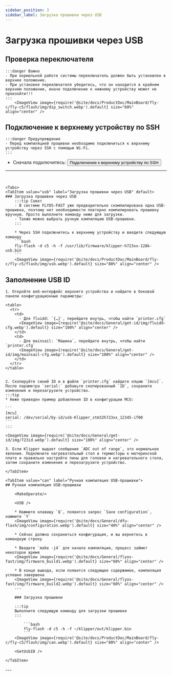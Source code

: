 ```yaml
---
sidebar_position: 3
sidebar_label: Загрузка прошивки через USB
---
```






# Загрузка прошивки через USB


## Проверка переключателя

    :::danger Важно
    - При нормальной работе системы переключатель должен быть установлен в верхнее положение.
    - При установке переключателя убедитесь, что он находится в крайнем верхнем положении, иначе подключение к нижнему устройству может не произойти!!!
    :::
        <ImageView image={require('@site/docs/ProductDoc/MainBoard/fly-c/fly-c5/flash/img/dip_switch.webp').default} size="60%" align="center" />


## Подключение к верхнему устройству по SSH

    :::danger Предупреждение
    - Перед компиляцией прошивки необходимо подключиться к верхнему устройству через SSH с помощью Wi-Fi.
    :::

 * Сначала подключитесь: <Button variant="contained" disableElevation component="a" rel="noopener" href="/docs/ProductDoc/MainBoard/fly-c/fly-c5/ssh#подключение-к-верхнему-устройству-по-ssh">Подключение к верхнему устройству по SSH</Button>  
 ---
 <br/>

    <Tabs>
    <TabItem value="usb" label="Загрузка прошивки через USB" default>
    ### Загрузка прошивки через USB
        :::tip Совет
        - В системе FLYOS-FAST уже предварительно скомпилирована одна USB-прошивка, поэтому нет необходимости повторно компилировать прошивку вручную. Просто выполните команду ниже для загрузки.
        - Также можно выбрать ручную компиляцию USB-прошивки.
        :::

        * Через SSH подключитесь к верхнему устройству и введите следующую команду
        ```bash
        fly-flash -d c5 -h -f /usr/lib/firmware/klipper-h723xx-128k-usb.bin
        ```
        <ImageView image={require('@site/docs/ProductDoc/MainBoard/fly-c/fly-c5/flash/img/usb.webp').default} size="80%" align="center" />
    

## Заполнение USB ID

    1. Откройте веб-интерфейс верхнего устройства и найдите в боковой панели конфигурационные параметры:

    <table>
      <tr>
        <td>
          - Для fluidd: `{…}`, перейдите внутрь, чтобы найти `printer.cfg`
          <ImageView image={require('@site/docs/General/get-id/img/fluidd-cfg.webp').default} size="100%" align="center" />
        </td>
        <td>
          - Для mainsail: `Машина`, перейдите внутрь, чтобы найти `printer.cfg`
          <ImageView image={require('@site/docs/General/get-id/img/mainsail-cfg.webp').default} size="100%" align="center" />
        </td>
      </tr>
    </table>


    2. Скопируйте синий ID и в файле `printer.cfg` найдите опцию `[mcu]`. После параметра `serial:` добавьте скопированный `ID`, сохраните изменения и перезагрузите устройство.
    :::tip
    * Ниже приведен пример добавления ID в конфигурации MCU:

    ```
    [mcu]
    serial: /dev/serial/by-id/usb-Klipper_stm32h723xx_12345-if00
    ```
    :::

    <ImageView image={require('@site/docs/General/get-id/img/723id.webp').default} size="100%" align="center" />
    
    3. Если Klipper выдает сообщение `ADC out of range`, это нормальное явление. Подключите нагревательный стол и термисторы к материнской плате и правильно настройте пины для головки и нагревательного стола, затем сохраните изменения и перезагрузите устройство.

    </TabItem>

    <TabItem value="can" label="Ручная компиляция USB-прошивки">
    ## Ручная компиляция USB-прошивки

        <MakeOperate/>
    
        <USB />
    
        * Нажмите клавишу `Q`, появится запрос `Save configuration`, нажмите `Y`
        <ImageView image={require('@site/docs/General/dfu-flash/img/configuration.webp').default} size="40%" align="center" />
    
        * Сейчас должна сохраниться конфигурация, и вы вернетесь в командную строку
    
        * Введите `make -j4` для начала компиляции, процесс займет некоторое время
        <ImageView image={require('@site/docs/General/flyos-fast/img/firmware_build1.webp').default} size="60%" align="center" />
    
        * В конце вывода, если появится следующее содержимое, компиляция успешно завершена
        <ImageView image={require('@site/docs/General/flyos-fast/img/firmware_build2.webp').default} size="60%" align="center" />
        ---
        
        ### Загрузка прошивки
        
        :::tip
        Выполните следующую команду для загрузки прошивки
        :::
        
            ```bash
            fly-flash -d c5 -h -f ~/klipper/out/klipper.bin
            ```
        <ImageView image={require('@site/docs/ProductDoc/MainBoard/fly-c/fly-c5/flash/img/can.webp').default} size="80%" align="center" />

        <GetUsbID />

    </TabItem>
</Tabs>
---

<br/>
